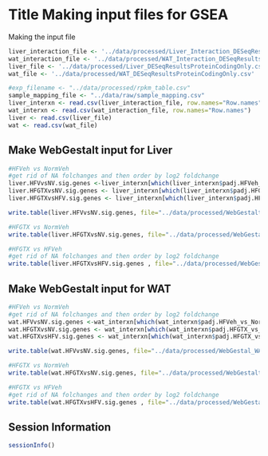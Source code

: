 Title Making input files for GSEA
========================================================

Making the input file

```r
liver_interaction_file <- '../data/processed/Liver_Interaction_DESeqResultsProteinCodingOnly.csv'
wat_interaction_file <- '../data/processed/WAT_Interaction_DESeqResultsProteinCodingOnly.csv'
liver_file <- '../data/processed/Liver_DESeqResultsProteinCodingOnly.csv'
wat_file <- '../data/processed/WAT_DESeqResultsProteinCodingOnly.csv'

#exp_filename <- "../data/processed/rpkm_table.csv"
sample_mapping_file <- "../data/raw/sample_mapping.csv"
liver_interxn <- read.csv(liver_interaction_file, row.names="Row.names")
wat_interxn <- read.csv(wat_interaction_file, row.names="Row.names")
liver <- read.csv(liver_file)
wat <- read.csv(wat_file)

```

Make WebGestalt input for Liver
-----------------
```r
#HFVeh vs NormVeh
#get rid of NA folchanges and then order by log2 foldchange
liver.HFVvsNV.sig.genes <-liver_interxn[which(liver_interxn$padj.HFVeh_vs_NormVeh < 0.05),20] 
liver.HFGTXvsNV.sig.genes <- liver_interxn[which(liver_interxn$padj.HFGTX_vs_NormVeh <0.05),20]
liver.HFGTXvsHFV.sig.genes <- liver_interxn[which(liver_interxn$padj.HFGTX_vs_HFVeh <0.05),20]

write.table(liver.HFVvsNV.sig.genes, file="../data/processed/WebGestalt_Liver_HFVvsNV.txt", sep="\t", row.names=FALSE, quote=FALSE)

#HFGTX vs NormVeh
write.table(liver.HFGTXvsNV.sig.genes, file="../data/processed/WebGestalt_Liver_HFGTXvsNV.txt", sep="\t", row.names=FALSE, quote=FALSE)

#HFGTX vs HFVeh
#get rid of NA folchanges and then order by log2 foldchange
write.table(liver.HFGTXvsHFV.sig.genes , file="../data/processed/WebGestalt_Liver_HFGTXvsHFVeh.txt", sep="\t", row.names=FALSE, quote=FALSE)

```

Make WebGestalt input for WAT
-----------------
```r
#HFVeh vs NormVeh
#get rid of NA folchanges and then order by log2 foldchange
wat.HFVvsNV.sig.genes <-wat_interxn[which(wat_interxn$padj.HFVeh_vs_NormVeh < 0.05),20] 
wat.HFGTXvsNV.sig.genes <- wat_interxn[which(wat_interxn$padj.HFGTX_vs_NormVeh <0.05),20]
wat.HFGTXvsHFV.sig.genes <- wat_interxn[which(wat_interxn$padj.HFGTX_vs_HFVeh <0.05),20]

write.table(wat.HFVvsNV.sig.genes, file="../data/processed/WebGestal_WAT_HFVvsNV.txt", sep="\t", row.names=FALSE, quote=FALSE)

#HFGTX vs NormVeh
write.table(wat.HFGTXvsNV.sig.genes, file="../data/processed/WebGestalt_WAT_HFGTXvsNV.txt", sep="\t", row.names=FALSE, quote=FALSE)

#HFGTX vs HFVeh
#get rid of NA folchanges and then order by log2 foldchange
write.table(wat.HFGTXvsHFV.sig.genes , file="../data/processed/WebGestal_WAT_HFGTXvsHFVeh.txt", sep="\t", row.names=FALSE, quote=FALSE)

```


Session Information
---------------------

```r
sessionInfo()
```


